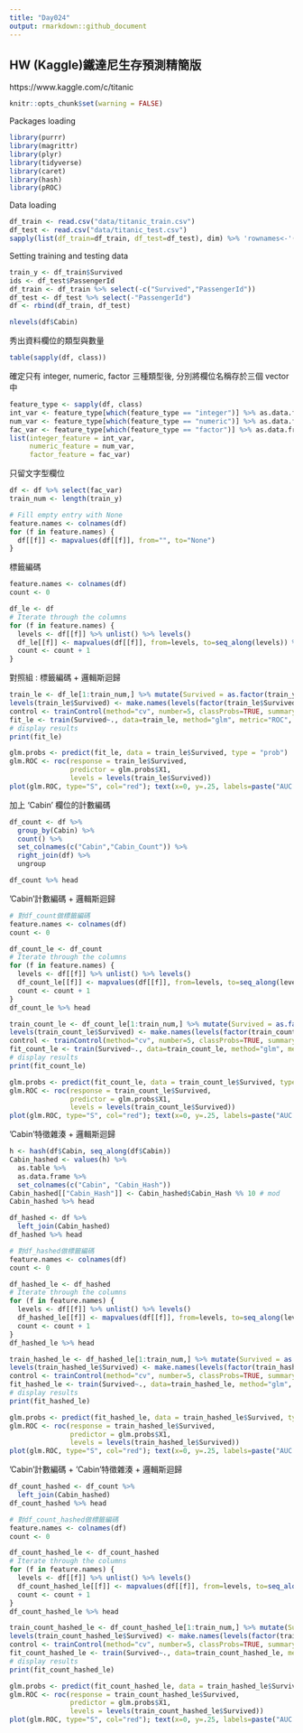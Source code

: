 ```yaml
---
title: "Day024"
output: rmarkdown::github_document
---
```

  
## HW (Kaggle)鐵達尼生存預測精簡版  
https://www.kaggle.com/c/titanic  


```r
knitr::opts_chunk$set(warning = FALSE)
```
Packages loading
```r
library(purrr)
library(magrittr)
library(plyr)
library(tidyverse)
library(caret)
library(hash)
library(pROC)
```

Data loading  
```r
df_train <- read.csv("data/titanic_train.csv")
df_test <- read.csv("data/titanic_test.csv")
sapply(list(df_train=df_train, df_test=df_test), dim) %>% 'rownames<-'(c('nrow','ncol')) 
```

Setting training and testing data  
```r
train_y <- df_train$Survived
ids <- df_test$PassengerId
df_train <- df_train %>% select(-c("Survived","PassengerId"))
df_test <- df_test %>% select(-"PassengerId")
df <- rbind(df_train, df_test)
```

```r
nlevels(df$Cabin)
```


秀出資料欄位的類型與數量
```r
table(sapply(df, class))
```
確定只有 integer, numeric, factor 三種類型後, 分別將欄位名稱存於三個 vector 中
```r
feature_type <- sapply(df, class)
int_var <- feature_type[which(feature_type == "integer")] %>% as.data.frame %>% rownames
num_var <- feature_type[which(feature_type == "numeric")] %>% as.data.frame %>% rownames
fac_var <- feature_type[which(feature_type == "factor")] %>% as.data.frame %>% rownames
list(integer_feature = int_var,
     numeric_feature = num_var,
     factor_feature = fac_var)
```

只留文字型欄位
```r
df <- df %>% select(fac_var)
train_num <- length(train_y)

# Fill empty entry with None
feature.names <- colnames(df)
for (f in feature.names) {
  df[[f]] <- mapvalues(df[[f]], from="", to="None")
}
```
   
標籤編碼
```r
feature.names <- colnames(df)
count <- 0

df_le <- df
# Iterate through the columns
for (f in feature.names) {
  levels <- df[[f]] %>% unlist() %>% levels()
  df_le[[f]] <- mapvalues(df[[f]], from=levels, to=seq_along(levels)) %>% as.integer()
  count <- count + 1
}
```
  
對照組 : 標籤編碼 + 邏輯斯迴歸   
```r
train_le <- df_le[1:train_num,] %>% mutate(Survived = as.factor(train_y))
levels(train_le$Survived) <- make.names(levels(factor(train_le$Survived)))
control <- trainControl(method="cv", number=5, classProbs=TRUE, summaryFunction=twoClassSummary)
fit_le <- train(Survived~., data=train_le, method="glm", metric="ROC", trControl=control)
# display results
print(fit_le)
```
```r
glm.probs <- predict(fit_le, data = train_le$Survived, type = "prob")
glm.ROC <- roc(response = train_le$Survived,
               predictor = glm.probs$X1,
               levels = levels(train_le$Survived))
plot(glm.ROC, type="S", col="red"); text(x=0, y=.25, labels=paste("AUC =", round(glm.ROC$auc, 4)))
```
  
加上 'Cabin' 欄位的計數編碼
```r
df_count <- df %>% 
  group_by(Cabin) %>% 
  count() %>% 
  set_colnames(c("Cabin","Cabin_Count")) %>%
  right_join(df) %>%
  ungroup

df_count %>% head
```   
   
'Cabin'計數編碼 + 邏輯斯迴歸
```r
# 對df_count做標籤編碼
feature.names <- colnames(df)
count <- 0

df_count_le <- df_count
# Iterate through the columns
for (f in feature.names) {
  levels <- df[[f]] %>% unlist() %>% levels()
  df_count_le[[f]] <- mapvalues(df[[f]], from=levels, to=seq_along(levels)) %>% as.integer()
  count <- count + 1
}
df_count_le %>% head
```
```r
train_count_le <- df_count_le[1:train_num,] %>% mutate(Survived = as.factor(train_y))
levels(train_count_le$Survived) <- make.names(levels(factor(train_count_le$Survived)))
control <- trainControl(method="cv", number=5, classProbs=TRUE, summaryFunction=twoClassSummary)
fit_count_le <- train(Survived~., data=train_count_le, method="glm", metric="ROC", trControl=control)
# display results
print(fit_count_le)
```
```r
glm.probs <- predict(fit_count_le, data = train_count_le$Survived, type = "prob")
glm.ROC <- roc(response = train_count_le$Survived,
               predictor = glm.probs$X1,
               levels = levels(train_count_le$Survived))
plot(glm.ROC, type="S", col="red"); text(x=0, y=.25, labels=paste("AUC =", round(glm.ROC$auc, 4)))
```
   
'Cabin'特徵雜湊 + 邏輯斯迴歸
```r
h <- hash(df$Cabin, seq_along(df$Cabin))
Cabin_hashed <- values(h) %>% 
  as.table %>% 
  as.data.frame %>%
  set_colnames(c("Cabin", "Cabin_Hash"))
Cabin_hashed[["Cabin_Hash"]] <- Cabin_hashed$Cabin_Hash %% 10 # mod 
Cabin_hashed %>% head
```
```r
df_hashed <- df %>%
  left_join(Cabin_hashed)
df_hashed %>% head
```
```r
# 對df_hashed做標籤編碼
feature.names <- colnames(df)
count <- 0

df_hashed_le <- df_hashed
# Iterate through the columns
for (f in feature.names) {
  levels <- df[[f]] %>% unlist() %>% levels()
  df_hashed_le[[f]] <- mapvalues(df[[f]], from=levels, to=seq_along(levels)) %>% as.integer()
  count <- count + 1
}
df_hashed_le %>% head
```
```r
train_hashed_le <- df_hashed_le[1:train_num,] %>% mutate(Survived = as.factor(train_y))
levels(train_hashed_le$Survived) <- make.names(levels(factor(train_hashed_le$Survived)))
control <- trainControl(method="cv", number=5, classProbs=TRUE, summaryFunction=twoClassSummary)
fit_hashed_le <- train(Survived~., data=train_hashed_le, method="glm", metric="ROC", trControl=control)
# display results
print(fit_hashed_le)
```
```r
glm.probs <- predict(fit_hashed_le, data = train_hashed_le$Survived, type = "prob")
glm.ROC <- roc(response = train_hashed_le$Survived,
               predictor = glm.probs$X1,
               levels = levels(train_hashed_le$Survived))
plot(glm.ROC, type="S", col="red"); text(x=0, y=.25, labels=paste("AUC =", round(glm.ROC$auc, 4)))
```
  
'Cabin'計數編碼 + 'Cabin'特徵雜湊 + 邏輯斯迴歸
```r
df_count_hashed <- df_count %>%
  left_join(Cabin_hashed)
df_count_hashed %>% head
```
```r
# 對df_count_hashed做標籤編碼
feature.names <- colnames(df)
count <- 0

df_count_hashed_le <- df_count_hashed
# Iterate through the columns
for (f in feature.names) {
  levels <- df[[f]] %>% unlist() %>% levels()
  df_count_hashed_le[[f]] <- mapvalues(df[[f]], from=levels, to=seq_along(levels)) %>% as.integer()
  count <- count + 1
}
df_count_hashed_le %>% head
```
```r
train_count_hashed_le <- df_count_hashed_le[1:train_num,] %>% mutate(Survived = as.factor(train_y))
levels(train_count_hashed_le$Survived) <- make.names(levels(factor(train_count_hashed_le$Survived)))
control <- trainControl(method="cv", number=5, classProbs=TRUE, summaryFunction=twoClassSummary)
fit_count_hashed_le <- train(Survived~., data=train_count_hashed_le, method="glm", metric="ROC", trControl=control)
# display results
print(fit_count_hashed_le)
```
```r
glm.probs <- predict(fit_count_hashed_le, data = train_hashed_le$Survived, type = "prob")
glm.ROC <- roc(response = train_count_hashed_le$Survived,
               predictor = glm.probs$X1,
               levels = levels(train_count_hashed_le$Survived))
plot(glm.ROC, type="S", col="red"); text(x=0, y=.25, labels=paste("AUC =", round(glm.ROC$auc, 4)))
```
